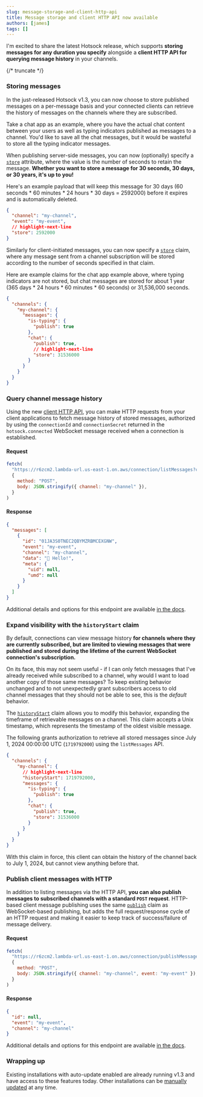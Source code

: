 ```yaml
---
slug: message-storage-and-client-http-api
title: Message storage and client HTTP API now available
authors: [james]
tags: []
---
```


I'm excited to share the latest Hotsock release, which supports **storing messages for any duration you specify** alongside a **client HTTP API for querying message history** in your channels.

{/* truncate */}

### Storing messages

In the just-released Hotsock v1.3, you can now choose to store published messages on a per-message basis and your connected clients can retrieve the history of messages on the channels where they are subscribed.

Take a chat app as an example, where you have the actual chat content between your users as well as typing indicators published as messages to a channel. You'd like to save all the chat messages, but it would be wasteful to store all the typing indicator messages.

When publishing server-side messages, you can now (optionally) specify a [`store`](/docs/server-api/publish-messages/#message-format.store) attribute, where the value is the number of seconds to retain the message. **Whether you want to store a message for 30 seconds, 30 days, or 30 years, it's up to you!**

Here's an example payload that will keep this message for 30 days (60 seconds \* 60 minutes \* 24 hours \* 30 days = 2592000) before it expires and is automatically deleted.

```json
{
  "channel": "my-channel",
  "event": "my-event",
  // highlight-next-line
  "store": 2592000
}
```

Similarly for client-initiated messages, you can now specify a [`store`](/docs/connections/claims/#channels.messages.store) claim, where any message sent from a channel subscription will be stored according to the number of seconds specified in that claim.

Here are example claims for the chat app example above, where typing indicators are not stored, but chat messages are stored for about 1 year (365 days \* 24 hours \* 60 minutes \* 60 seconds) or 31,536,000 seconds.

```json
{
  "channels": {
    "my-channel": {
      "messages": {
        "is-typing": {
          "publish": true
        },
        "chat": {
          "publish": true,
          // highlight-next-line
          "store": 31536000
        }
      }
    }
  }
}
```

### Query channel message history

Using the new [client HTTP API](/docs/connections/client-http-api/), you can make HTTP requests from your client applications to fetch message history of stored messages, authorized by using the `connectionId` and `connectionSecret` returned in the `hotsock.connected` WebSocket message received when a connection is established.

#### Request

```javascript
fetch(
  "https://r6zcm2.lambda-url.us-east-1.on.aws/connection/listMessages?connectionId=fjlb_eHLIAMCKRg%3d&connectionSecret=SZy32Etv0KIbe4Jod6KH",
  {
    method: "POST",
    body: JSON.stringify({ channel: "my-channel" }),
  }
)
```

#### Response

```json
{
  "messages": [
    {
      "id": "01JA3S0TNEC2QBYMZRBMCEXGNW",
      "event": "my-event",
      "channel": "my-channel",
      "data": "👋 Hello!",
      "meta": {
        "uid": null,
        "umd": null
      }
    }
  ]
}
```

Additional details and options for this endpoint are available [in the docs](/docs/connections/client-http-api/#connection/listMessages).

### Expand visibility with the `historyStart` claim

By default, connections can view message history **for channels where they are currently subscribed, but are limited to viewing messages that were published and stored during the lifetime of the current WebSocket connection's subscription.**

On its face, this may not seem useful - if I can only fetch messages that I've already received while subscribed to a channel, why would I want to load another copy of those same messages? To keep existing behavior unchanged and to not unexpectedly grant subscribers access to old channel messages that they should not be able to see, this is the _default_ behavior.

The [`historyStart`](/docs/connections/claims/#channels.historyStart) claim allows you to modify this behavior, expanding the timeframe of retrievable messages on a channel. This claim accepts a Unix timestamp, which represents the timestamp of the oldest visible message.

The following grants authorization to retrieve all stored messages since July 1, 2024 00:00:00 UTC (`1719792000`) using the `listMessages` API.

```json
{
  "channels": {
    "my-channel": {
      // highlight-next-line
      "historyStart": 1719792000,
      "messages": {
        "is-typing": {
          "publish": true
        },
        "chat": {
          "publish": true,
          "store": 31536000
        }
      }
    }
  }
}
```

With this claim in force, this client can obtain the history of the channel back to July 1, 2024, but cannot view anything before that.

### Publish client messages with HTTP

In addition to listing messages via the HTTP API, **you can also publish messages to subscribed channels with a standard `POST` request**. HTTP-based client message publishing uses the same [`publish`](/docs/connections/claims/#channels.messages.publish) claim as WebSocket-based publishing, but adds the full request/response cycle of an HTTP request and making it easier to keep track of success/failure of message delivery.

#### Request

```javascript
fetch(
  "https://r6zcm2.lambda-url.us-east-1.on.aws/connection/publishMessage?connectionId=fjlb_eHLIAMCKRg%3d&connectionSecret=SZy32Etv0KIbe4Jod6KH",
  {
    method: "POST",
    body: JSON.stringify({ channel: "my-channel", event: "my-event" }),
  }
)
```

#### Response

```json
{
  "id": null,
  "event": "my-event",
  "channel": "my-channel"
}
```

Additional details and options for this endpoint are available [in the docs](/docs/connections/client-http-api/#connection/publishMessage).

### Wrapping up

Existing installations with auto-update enabled are already running v1.3 and have access to these features today. Other installations can be [manually updated](/docs/installation/updates/#manually-update-installation) at any time.

